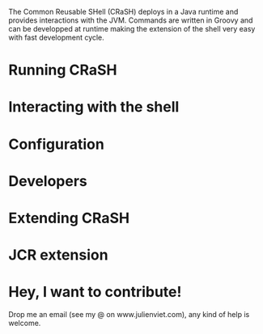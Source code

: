 The Common Reusable SHell (CRaSH) deploys in a Java runtime and provides interactions with the JVM.
Commands are written in Groovy and can be developped at runtime making the extension of the shell very easy
with fast development cycle.

= Running CRaSH {{anchor id=running /}} =

{{include document="running.wiki" /}}

= Interacting with the shell =

{{include document="shell.wiki" /}}

= Configuration =

{{include document="configuration.wiki" /}}

= Developers =

{{include document="developers.wiki" /}}

= Extending CRaSH =

{{include document="extension.wiki" /}}

= JCR extension =

{{include document="jcr.wiki" /}}

= Hey, I want to contribute! =

Drop me an email (see my @ on www.julienviet.com), any kind of help is welcome.